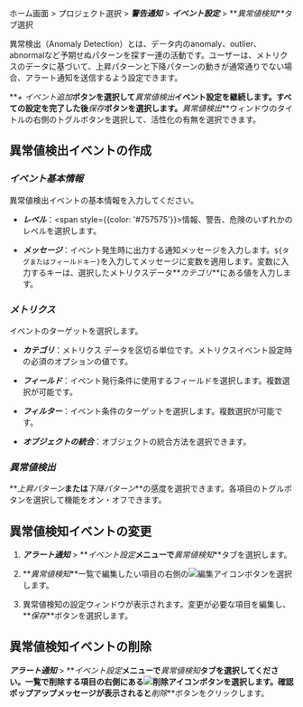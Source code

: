 ホーム画面 > プロジェクト選択 > **_警告通知_** > **_イベント設定_** > **_異常値検知_**タブ選択

異常検出（Anomaly Detection）とは、データ内のanomaly、outlier、abnormalなど予期せぬパターンを探す一連の活動です。ユーザーは、メトリクスのデータに基づいて、上昇パターンと下降パターンの動きが通常通りでない場合、アラート通知を送信するよう設定できます。 

<ImgLang img='set-event-abnormal.png' desc='異常値検知' />

**_+ イベント追加_**ボタンを選択して**_異常値検出_**イベント設定を継続します。すべての設定を完了した後**_保存_**ボタンを選択します。**_異常値検出_**ウィンドウのタイトルの右側のトグルボタンを選択して、活性化の有無を選択できます。

## 異常値検出イベントの作成

<ImgLang img='set-event-anormal-create.png' desc='異常値検知' />

### **_イベント基本情報_**

異常値検出イベントの基本情報を入力してください。

- **_レベル_**：<span style={{color: '#757575'}}>情報</span>、<span class='slow'>警告</span>、<span class='vslow'>危険</span>のいずれかのレベルを選択します。

- **_メッセージ_**：イベント発生時に出力する通知メッセージを入力します。`${タグまたはフィールドキー}`を入力してメッセージに変数を適用します。変数に入力するキーは、選択したメトリクスデータ**_カテゴリ_**にある値を入力します。

### **_メトリクス_**

イベントのターゲットを選択します。

- **_カテゴリ_**：メトリクス データを区切る単位です。メトリクスイベント設定時の必須のオプションの値です。

- **_フィールド_**：イベント発行条件に使用するフィールドを選択します。複数選択が可能です。

- **_フィルター_**：イベント条件のターゲットを選択します。複数選択が可能です。

- **_オブジェクトの統合_**：オブジェクトの統合方法を選択できます。

### **_異常値検出_**

**_上昇パターン_**または**_下降パターン_**の感度を選択できます。各項目のトグルボタンを選択して機能をオン・オフできます。

## 異常値検知イベントの変更

1. **_アラート通知_** > **_イベント設定_**メニューで**_異常値検知_**タブを選択します。

2. **_異常値検知_**一覧で編集したい項目の右側の![編集アイコン](/img/ico-edit.svg)ボタンを選択します。

3. 異常値検知の設定ウィンドウが表示されます。変更が必要な項目を編集し、**_保存_**ボタンを選択します。

## 異常値検知イベントの削除

 **_アラート通知_** > **_イベント設定_**メニューで**_異常値検知_**タブを選択してください。一覧で削除する項目の右側にある![削除アイコン](/img/ico-trash.svg)ボタンを選択します。確認ポップアップメッセージが表示されると**_削除_**ボタンをクリックします。
